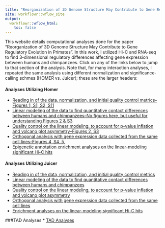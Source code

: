 ```yaml
---
title: "Reorganization of 3D Genome Structure May Contribute to Gene Regulatory Evolution in Primates"
site: workflowr::wflow_site
output:
  workflowr::wflow_html:
    toc: false
---
```


This website details computational analyses done for the paper "Reorganization of 3D Genome Structure May Contribute to Gene Regulatory Evolution in Primates". In this work, I utilized Hi-C and RNA-seq to find 3-dimensional regulatory differences affecting gene expression between humans and chimpanzees. Click on any of the links below to jump to that section of the analysis. Note that, for many interaction analyses, I repeated the same analysis using different normalization and significance-calling schmes (HOMER vs. Juicer); these are the larger headers:

#### Analyses Utilizing Homer
*  [Reading in of the data, normalization, and initial quality control metrics--Figures 1, S1, S2, S11](initial_QC.html)
*  [Linear modeling of the data to find quantitative contact differences between humans and chimpanzees--No figures here, but useful for understanding Figures 2 & S3 ](linear_modeling.html)
*  [Quality control on the linear modeling, to account for p-value inflation and volcano plot asymmetry--Figures 2, S3](linear_modeling_QC.html)
*  [Orthogonal analysis with gene expression data collected from the same cell lines--Figures 4, S4, 5, ](gene_expression.html)
*  [Epigenetic annotation enrichment analyses on the linear-modeling significant Hi-C hits](enrichment.html)

#### Analyses Utilizing Juicer
*  [Reading in of the data, normalization, and initial quality control metrics](juicer_initial_QC.html)
*  [Linear modeling of the data to find quantitative contact differences between humans and chimpanzees](juicer_linear_modeling.html)
*  [Quality control on the linear modeling, to account for p-value inflation and volcano plot asymmetry](juicer_linear_modeling_QC.html)
*  [Orthogonal analysis with gene expression data collected from the same cell lines](juicer_gene_expression.html)
*  [Enrichment analyses on the linear-modeling significant Hi-C hits](juicer_enrichment.html)

###TAD Analyses
*  [TAD Analyses](TADs.html)